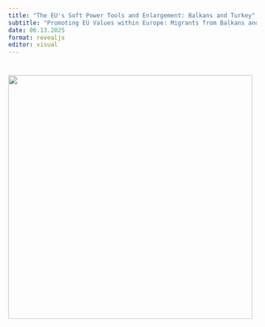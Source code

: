 ```yaml
---
title: "The EU's Soft Power Tools and Enlargement: Balkans and Turkey"
subtitle: "Promoting EU Values within Europe: Migrants from Balkans and Turkey"
date: 06.13.2025
format: revealjs
editor: visual
---
```


# ![](images/Build a Library Project-25.png){width="495"}

